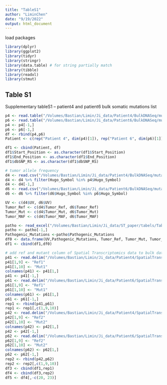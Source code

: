 ```yaml
---
title: "TableS1"
author: "LiminChen"
date: "9/19/2022"
output: html_document
---
```


load packages
```r
library(dplyr)
library(ggplot2)
library(tidyr)
library(stringr)
library(data.table) # for string partially match 
library(tibble)
library(readxl)
library(stmut)
```


## Table S1
Supplementary tableS1 -- patient4 and patient6 bulk somatic mutations list
```r
p4 <- read.table("/Volumes/Bastian/Limin/Ji_data/Patient4/BulkDNASeq/mutations/somaticMML.txt", sep = "\t", header = TRUE, quote = "")
p6 <- read.table("/Volumes/Bastian/Limin/Ji_data/Patient6/BulkDNASeq/mutations/somaticMML.txt", sep = "\t", header = TRUE, quote = "")
p4 <- p4[-1,]
p6 <- p6[-1,]
df <- rbind(p4,p6)
Patient <- c(rep("Patient 4", dim(p4)[1]), rep("Patient 6", dim(p6)[1]))

df1 <- cbind(Patient, df)
df1$Start_Position <- as.character(df1$Start_Position)
df1$End_Position <- as.character(df1$End_Position)
df1$dbSNP_RS <- as.character(df1$dbSNP_RS)

# tumor allele frequency
d4 <- read.csv("/Volumes/Bastian/Limin/Ji_data/Patient4/BulkDNASeq/mutations/AJ-03_Pass_Filter_MasterMutationList.csv", header = TRUE, sep = ",", comment.char = "#")
d4 <- d4 %>% filter(Hugo_Symbol %in% p4$Hugo_Symbol)
d4 <- d4[-1,]
d6 <- read.csv("/Volumes/Bastian/Limin/Ji_data/Patient6/BulkDNASeq/mutations/AJ-05_Pass_Filter_MasterMutationList.csv", header = TRUE, sep = ",", comment.char = "#")
d6 <- d6 %>% filter(d6$Hugo_Symbol %in% p6$Hugo_Symbol)

UV <- c(d4$UV, d6$UV)
Tumor_Ref <- c(d4$Tumor_Ref, d6$Tumor_Ref)
Tumor_Mut <- c(d4$Tumor_Mut, d6$Tumor_Mut)
Tumor_MAF <- c(d4$Tumor_MAF, d6$Tumor_MAF)

patho <- read_excel("/Volumes/Bastian/Limin/Ji_data/ST_paper/tabels/TableS1_pathogenicMarked.xlsx")
patho <- patho[-1,]
Pathogenic_Mutations <-patho$Pathogenic_Mutations
df0 <- data.frame(UV,Pathogenic_Mutations, Tumor_Ref, Tumor_Mut, Tumor_MAF)
df1 <- cbind(df1,df0)

# add ref and mutant column of Spatial Transcriptomics data to bulk data df1.
p41 <- read.delim("/Volumes/Bastian/Limin/Ji_data/Patient4/SpatialTranscriptomic/Rep1/PointMutation/AllSpots/mpileupOutput/MpileupOutput_RNA_allSpots.txt",sep = "\t", header = FALSE)
p41[1,9] <- "Ref1"
p41[1,10] <- "Mut1"
colnames(p41) <- p41[1,]
p41 <- p41[-1,]
p61 <- read.delim("/Volumes/Bastian/Limin/Ji_data/Patient6/SpatialTranscriptomic/Rep1/PointMutation/AllSpots/mpileup/MpileupOutput_RNA.txt", sep = "\t", header = FALSE)
p61[1,9] <- "Ref1"
p61[1,10] <- "Mut1"
colnames(p61) <- p61[1,]
p61 <- p61[-1,]
rep1 <- rbind(p41,p61)
rep1 <- rep1[,c(1,9,10)]
p42 <- read.delim("/Volumes/Bastian/Limin/Ji_data/Patient4/SpatialTranscriptomic/Rep2/PointMutation/AllSpots/mpileup/MpileupOutput_RNA.txt", sep = "\t", header = FALSE)
p42[1,9] <- "Ref2"
p42[1,10] <- "Mut2"
colnames(p42) <- p42[1,]
p42 <- p42[-1,]
p62 <- read.delim("/Volumes/Bastian/Limin/Ji_data/Patient6/SpatialTranscriptomic/Rep2/PointMutation/AllSpots/mpileup/MpileupOutput_RNA.txt", sep = "\t", header = FALSE)
p62[1,9] <- "Ref2"
p62[1,10] <- "Mut2"
colnames(p62) <- p62[1,]
p62 <- p62[-1,]
rep2 <- rbind(p42,p62)
rep2 <- rep2[,c(1,9,10)]
df3 <- cbind(df1,rep1)
df4 <- cbind(df3,rep2)
df5 <- df4[,-c(20, 23)]
```
